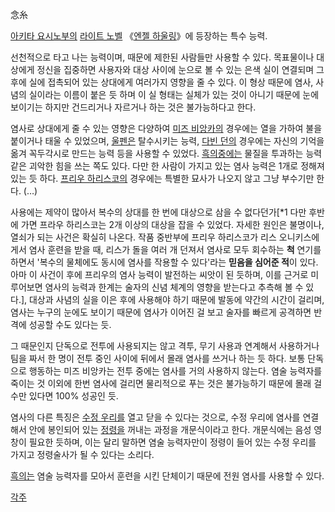 念糸

[[아키타 요시노부]]의 [[라이트 노벨]] 《[[엔젤 하울링]]》에 등장하는 특수 능력. 

선천적으로 타고 나는 능력이며, 때문에 제한된 사람들만 사용할 수 있다. 목표물이나 대상에게 정신을 집중하면 사용자와 대상 사이에 눈으로 볼 수 있는 은색 실이 연결되며 그 후에 실에 접촉되어 있는 상대에게 여러가지 영향을 줄 수 있다. 이 형상 때문에 염사, 사념의 실이라는 이름이 붙은 듯 하며 이 실 형태는 실체가 있는 것이 아니기 때문에 눈에 보이기는 하지만 건드리거나 자르거나 하는 것은 불가능하다고 한다.

염사로 상대에게 줄 수 있는 영향은 다양하여 [[미즈 비앙카]]의 경우에는 열을 가하여 불을 붙이거나 태울 수 있었으며, [[울펜]]은 탈수시키는 능력, [[다빈 던]]의 경우에는 자신의 기억을 옮겨 꼭두각시로 만드는 능력 등을 사용할 수 있었다. [[흑의]]중에는 물질을 투과하는 능력 같은 괴악한 힘을 쓰는 쪽도 있다. 다만 한 사람이 가지고 있는 염사 능력은 1개로 정해져 있는 듯 하다. [[프리우 하리스코]]의 경우에는 특별한 묘사가 나오지 않고 그냥 부수기만 한다. (…)

사용에는 제약이 많아서 복수의 상대를 한 번에 대상으로 삼을 수 없다던가[*1 다만 후반에 가면 프라우 하리스코는 2개 이상의 대상을 잡을 수 있었다. 자세한 원인은 불명이나, 열쇠가 되는 사건은 확실히 나온다. 작품 중반부에 프리우 하리스코가 리스 오니키스에게서 염사 훈련을 받을 때, 리스가 돌을 여러 개 던져서 염사로 모두 회수하는 '''척''' 연기를 하면서 '복수의 물체에도 동시에 염사를 작용할 수 있다'라는 '''믿음을 심어준 적'''이 있다. 아마 이 사건이 후에 프리우의 염사 능력이 발전하는 씨앗이 된 듯하며, 이를 근거로 미루어보면 염사의 능력과 한계는 술자의 신념 체계의 영향을 받는다고 추측해 볼 수 있다.], 대상과 사념의 실을 이은 후에 사용해야 하기 때문에 발동에 약간의 시간이 걸리며, 염사는 누구의 눈에도 보이기 때문에 염사가 이어진 걸 보고 술자를 빠르게 공격하면 반격에 성공할 수도 있다는 듯.

그 때문인지 단독으로 전투에 사용되지는 않고 격투, 무기 사용과 연계해서 사용하거나  팀을 짜서 한 명이 전투 중인 사이에 뒤에서 몰래 염사를 쓰거나 하는 듯 하다. 보통 단독으로 행동하는 미즈 비앙카는 전투 중에는 염사를 거의 사용하지 않는다. 염술 능력자를 죽이는 것 이외에 한번 염사에 걸리면 물리적으로 푸는 것은 불가능하기 때문에 몰래 걸 수만 있다면 100% 성공인 듯. 

염사의 다른 특징은 [[수정 우리]]를 열고 닫을 수 있다는 것으로, 수정 우리에 염사를 연결해서 안에 봉인되어 있는 [[정령]]을 꺼내는 과정을 개문식이라고 한다. 개문식에는 음성 영창이 필요한 듯하며, 이는 달리 말하면 염술 능력자만이 정령이 들어 있는 수정 우리를 가지고 정령술사가 될 수 있다는 소리다.
 
[[흑의]]는 염술 능력자를 모아서 훈련을 시킨 단체이기 때문에 전원 염사를 사용할 수 있다.

[[각주]]
